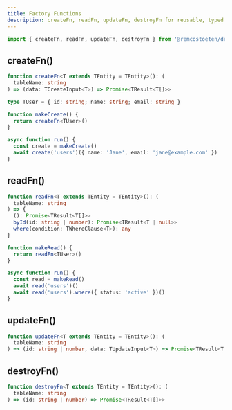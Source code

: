 ```yaml
---
title: Factory Functions
description: createFn, readFn, updateFn, destroyFn for reusable, typed CRUD.
---
```


```ts
import { createFn, readFn, updateFn, destroyFn } from '@remcostoeten/drizzleasy'
```

## createFn()

```ts
function createFn<T extends TEntity = TEntity>(): (
  tableName: string
) => (data: TCreateInput<T>) => Promise<TResult<T[]>>
```

```ts
type TUser = { id: string; name: string; email: string }

function makeCreate() {
  return createFn<TUser>()
}

async function run() {
  const create = makeCreate()
  await create('users')({ name: 'Jane', email: 'jane@example.com' })
}
```

## readFn()

```ts
function readFn<T extends TEntity = TEntity>(): (
  tableName: string
) => {
  (): Promise<TResult<T[]>>
  byId(id: string | number): Promise<TResult<T | null>>
  where(condition: TWhereClause<T>): any
}
```

```ts
function makeRead() {
  return readFn<TUser>()
}

async function run() {
  const read = makeRead()
  await read('users')()
  await read('users').where({ status: 'active' })()
}
```

## updateFn()

```ts
function updateFn<T extends TEntity = TEntity>(): (
  tableName: string
) => (id: string | number, data: TUpdateInput<T>) => Promise<TResult<T[]>>
```

## destroyFn()

```ts
function destroyFn<T extends TEntity = TEntity>(): (
  tableName: string
) => (id: string | number) => Promise<TResult<T[]>>
```
